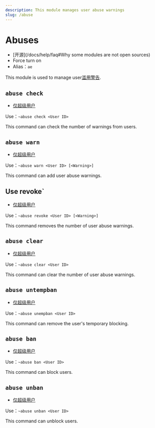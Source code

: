 ```yaml
---
description: This module manages user abuse warnings
slug: /abuse
---
```


# Abuses

-   [开源]\(/docs/help/faq#Why some modules are not open sources)
-   Force turn on
-   Alias：`ae`

This module is used to manage user[滥用警告](abuse_warning).

## `abuse check`

-   [仅超级用户](permissions)

Use：`~abuse check <User ID>`

This command can check the number of warnings from users.

## `abuse warn`

-   [仅超级用户](permissions)

Use：`~abuse warn <User ID> [<Warning>]`

This command can add user abuse warnings.

## Use revoke\`

-   [仅超级用户](permissions)

Use：`~abuse revoke <User ID> [<Warning>]`

This command removes the number of user abuse warnings.

## `abuse clear`

-   [仅超级用户](permissions)

Use：`~abuse clear <User ID>`

This command can clear the number of user abuse warnings.

## `abuse untempban`

-   [仅超级用户](permissions)

Use：`~abuse unempban <User ID>`

This command can remove the user's temporary blocking.

## `abuse ban`

-   [仅超级用户](permissions)

Use：`~abuse ban <User ID>`

This command can block users.

## `abuse unban`

-   [仅超级用户](permissions)

Use：`~abuse unban <User ID>`

This command can unblock users.
